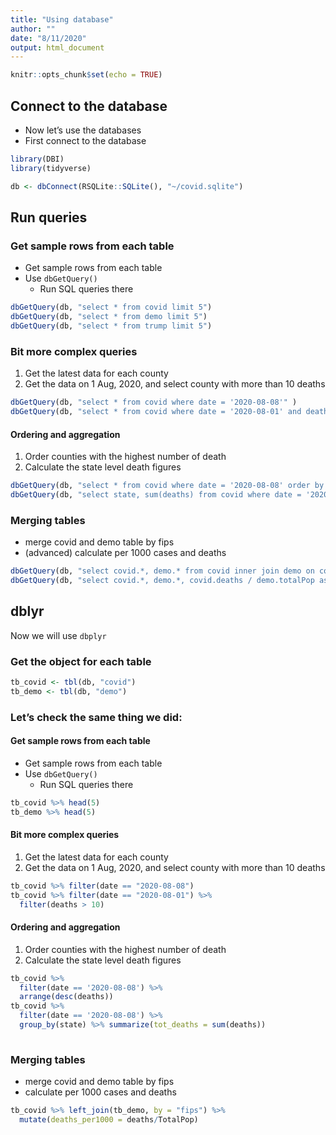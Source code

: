 ```yaml
---
title: "Using database"
author: ""
date: "8/11/2020"
output: html_document
---
```


```r
knitr::opts_chunk$set(echo = TRUE)
```

## Connect to the database

- Now let's use the databases
- First connect to the database

```r
library(DBI)
library(tidyverse)

db <- dbConnect(RSQLite::SQLite(), "~/covid.sqlite")
```

## Run queries

### Get sample rows from each table 

- Get sample rows from each table
- Use `dbGetQuery()`
  - Run SQL queries there

```r
dbGetQuery(db, "select * from covid limit 5")
dbGetQuery(db, "select * from demo limit 5")
dbGetQuery(db, "select * from trump limit 5")
```


### Bit more complex queries

1. Get the latest data for each county
2. Get the data on 1 Aug, 2020, and select county with more than 10 deaths

```r
dbGetQuery(db, "select * from covid where date = '2020-08-08'" )
dbGetQuery(db, "select * from covid where date = '2020-08-01' and deaths > 10" )

```
#### Ordering and aggregation

1. Order counties with the highest number of death
2. Calculate the state level death figures


```r
dbGetQuery(db, "select * from covid where date = '2020-08-08' order by deaths desc" )
dbGetQuery(db, "select state, sum(deaths) from covid where date = '2020-08-08' group by state" )
```


### Merging tables

- merge covid and demo table by fips
- (advanced) calculate per 1000 cases and deaths

```r
dbGetQuery(db, "select covid.*, demo.* from covid inner join demo on covid.fips = demo.fips")
dbGetQuery(db, "select covid.*, demo.*, covid.deaths / demo.totalPop as deaths_per1000  from covid inner join demo on covid.fips = demo.fips")
```

## dblyr

Now we will use `dbplyr`

### Get the object for each table

```r
tb_covid <- tbl(db, "covid")
tb_demo <- tbl(db, "demo")
```


### Let's check the same thing we did:


#### Get sample rows from each table 

- Get sample rows from each table
- Use `dbGetQuery()`
  - Run SQL queries there

```r
tb_covid %>% head(5)
tb_demo %>% head(5)
```


#### Bit more complex queries

1. Get the latest data for each county
2. Get the data on 1 Aug, 2020, and select county with more than 10 deaths

```r
tb_covid %>% filter(date == "2020-08-08")
tb_covid %>% filter(date == "2020-08-01") %>%
  filter(deaths > 10)

```
#### Ordering and aggregation

1. Order counties with the highest number of death
2. Calculate the state level death figures


```r
tb_covid %>%
  filter(date == '2020-08-08') %>% 
  arrange(desc(deaths))
tb_covid %>%
  filter(date == '2020-08-08') %>% 
  group_by(state) %>% summarize(tot_deaths = sum(deaths))
 
```


### Merging tables

- merge covid and demo table by fips
- calculate per 1000 cases and deaths


```r
tb_covid %>% left_join(tb_demo, by = "fips") %>%
  mutate(deaths_per1000 = deaths/TotalPop) 
```